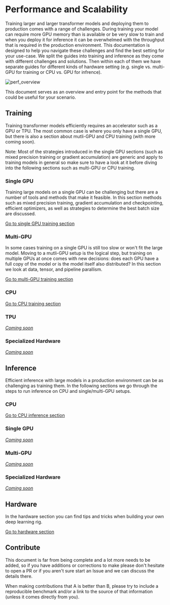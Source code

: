 <!---
Copyright 2021 The HuggingFace Team. All rights reserved.

Licensed under the Apache License, Version 2.0 (the "License");
you may not use this file except in compliance with the License.
You may obtain a copy of the License at

    http://www.apache.org/licenses/LICENSE-2.0

Unless required by applicable law or agreed to in writing, software
distributed under the License is distributed on an "AS IS" BASIS,
WITHOUT WARRANTIES OR CONDITIONS OF ANY KIND, either express or implied.
See the License for the specific language governing permissions and
limitations under the License.
-->

# Performance and Scalability

Training larger and larger transformer models and deploying them to production comes with a range of challenges. During training your model can require more GPU memory than is available or be very slow to train and when you deploy it for inference it can be overwhelmed with the throughput that is required in the production environment. This documentation is designed to help you navigate these challenges and find the best setting for your use-case. We split the guides into training and inference as they come with different challenges and solutions. Then within each of them we have separate guides for different kinds of hardware setting (e.g. single vs. multi-GPU for training or CPU vs. GPU for infrence).

![perf_overview](https://huggingface.co/datasets/huggingface/documentation-images/resolve/main/perf_overview.png)

This document serves as an overview and entry point for the methods that could be useful for your scenario.

## Training

Training transformer models efficiently requires an accelerator such as a GPU or TPU. The most common case is where you only have a single GPU, but there is also a section about mutli-GPU and CPU training (with more coming soon).

<Tip>

 Note: Most of the strategies introduced in the single GPU sections (such as mixed precision training or gradient accumulation) are generic and apply to training models in general so make sure to have a look at it before diving into the following sections such as multi-GPU or CPU training.

</Tip>

### Single GPU

Training large models on a single GPU can be challenging but there are a number of tools and methods that make it feasible. In this section methods such as mixed precision training, gradient accumulation and checkpointing, efficient optimizers, as well as strategies to determine the best batch size are discussed.

[Go to single GPU training section](perf_train_gpu_one)

### Multi-GPU

In some cases training on a single GPU is still too slow or won't fit the large model. Moving to a mutli-GPU setup is the logical step, but training on multiple GPUs at once comes with new decisions: does each GPU have a full copy of the model or is the model itself also distributed? In this section we look at data, tensor, and pipeline parallism.

[Go to multi-GPU training section](perf_train_gpu_many)

### CPU


[Go to CPU training section](perf_train_cpu)


### TPU

[_Coming soon_](perf_train_tpu)

### Specialized Hardware

[_Coming soon_](perf_train_special)

## Inference

Efficient inference with large models in a production environment can be as challenging as training them. In the following sections we go through the steps to run inference on CPU and single/multi-GPU setups.

### CPU

[Go to CPU inference section](perf_infer_cpu)

### Single GPU

[_Coming soon_](perf_infer_gpu_one)

### Multi-GPU

[_Coming soon_](perf_infer_gpu_many)

### Specialized Hardware

[_Coming soon_](perf_infer_special)

## Hardware

In the hardware section you can find tips and tricks when building your own deep learning rig.

[Go to hardware section](perf_hardware)


## Contribute

This document is far from being complete and a lot more needs to be added, so if you have additions or corrections to make please don't hesitate to open a PR or if you aren't sure start an Issue and we can discuss the details there.

When making contributions that A is better than B, please try to include a reproducible benchmark and/or a link to the source of that information (unless it comes directly from you).
